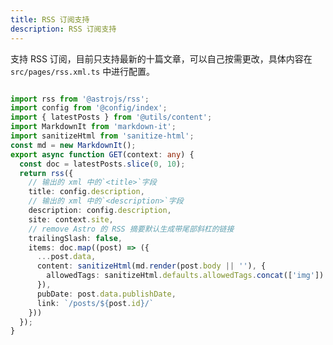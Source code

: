 ```yaml
---
title: RSS 订阅支持
description: RSS 订阅支持
---
```


支持 RSS 订阅，目前只支持最新的十篇文章，可以自己按需更改，具体内容在 `src/pages/rss.xml.ts` 中进行配置。

```ts title='src/pages/rss.xml.ts'

import rss from '@astrojs/rss';
import config from '@config/index';
import { latestPosts } from '@utils/content';
import MarkdownIt from 'markdown-it';
import sanitizeHtml from 'sanitize-html';
const md = new MarkdownIt();
export async function GET(context: any) {
  const doc = latestPosts.slice(0, 10);
  return rss({
    // 输出的 xml 中的`<title>`字段
    title: config.description,
    // 输出的 xml 中的`<description>`字段
    description: config.description,
    site: context.site,
    // remove Astro 的 RSS 摘要默认生成带尾部斜杠的链接
    trailingSlash: false,
    items: doc.map((post) => ({
      ...post.data,
      content: sanitizeHtml(md.render(post.body || ''), {
        allowedTags: sanitizeHtml.defaults.allowedTags.concat(['img'])
      }),
      pubDate: post.data.publishDate,
      link: `/posts/${post.id}/`
    }))
  });
}


```